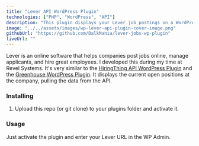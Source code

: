 ```yaml
---
title: "Lever API WordPress Plugin"
technologies: ["PHP", "WordPress", "API"]
description: "This plugin displays your Lever job postings on a WordPress website."
image: "../../assets/images/wp-lever-api-plugin-cover-image.png"
githubUrl: "https://github.com/DalkMania/lever-jobs-wp-plugin"
liveUrl: ""
---
```


Lever is an online software that helps companies post jobs online, manage applicants, and hire great employees. I developed this during my time at Revel Systems. It's very similar to the [HiringThing API WordPress Plugin](/portfolio/wordpress-plugins/hiringthing-api-wordpress-plugin) and the [Greenhouse WordPress Plugin](/portfolio/wordpress-plugins/greenhouse-wordpress-plugin). It displays the current open positions at the company, pulling the data from the API.

### Installing

1. Upload this repo (or git clone) to your plugins folder and activate it.

### Usage

Just activate the plugin and enter your Lever URL in the WP Admin.
